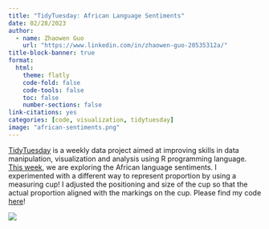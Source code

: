 ```yaml
---
title: "TidyTuesday: African Language Sentiments"
date: 02/28/2023
author:
  - name: Zhaowen Guo
    url: "https://www.linkedin.com/in/zhaowen-guo-20535312a/"
title-block-banner: true
format:
  html:
    theme: flatly
    code-fold: false
    code-tools: false
    toc: false
    number-sections: false
link-citations: yes
categories: [code, visualization, tidytuesday]
image: "african-sentiments.png"
---
```


[TidyTuesday](https://github.com/rfordatascience/tidytuesday) is a weekly data project aimed at improving skills in data manipulation, visualization and analysis using R programming language. [This week](https://github.com/rfordatascience/tidytuesday/blob/master/data/2023/2023-02-28/readme.md), we are exploring the African language sentiments. I experimented with a different way to represent proportion by using a measuring cup! I adjusted the positioning and size of the cup so that the actual proportion aligned with the markings on the cup. Please find my code [here](https://github.com/zwguo95/TidyTuesday/tree/main/2023/0228)!

![](african-sentiments.png)
